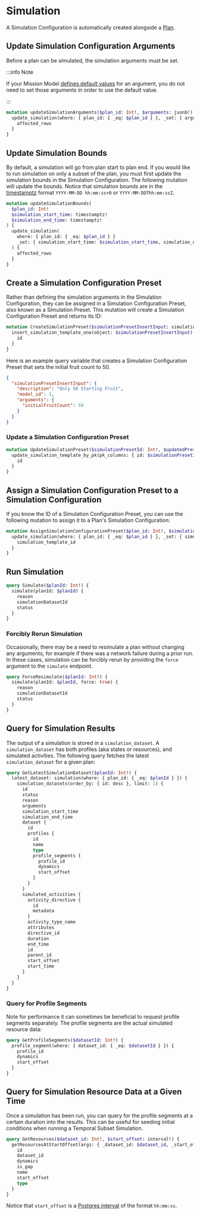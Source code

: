 # Simulation

A Simulation Configuration is automatically created alongside a [Plan](../planning/introduction/#create-a-single-plan).

## Update Simulation Configuration Arguments

Before a plan can be simulated, the simulation arguments must be set.

:::info Note

If your Mission Model [defines default values](../../../mission-modeling/parameters/#export-with-defaults) for an argument,
you do not need to set those arguments in order to use the default value.

:::

```graphql
mutation updateSimulationArguments($plan_id: Int!, $arguments: jsonb!) {
  update_simulation(where: { plan_id: { _eq: $plan_id } }, _set: { arguments: $arguments }) {
    affected_rows
  }
}
```

## Update Simulation Bounds

By default, a simulation will go from plan start to plan end. If you would like to run simulation on only a subset of the plan, you must first update the simulation bounds in the Simulation Configuration.
The following mutation will update the bounds. Notice that simulation bounds are in the [timestamptz](https://www.postgresql.org/docs/current/datatype-datetime.html) format `YYYY-MM-DD hh:mm:ss+0` or `YYYY-MM-DDThh:mm:ssZ`.

```graphql
mutation updateSimulationBounds(
  $plan_id: Int!
  $simulation_start_time: timestamptz!
  $simulation_end_time: timestamptz!
) {
  update_simulation(
    where: { plan_id: { _eq: $plan_id } }
    _set: { simulation_start_time: $simulation_start_time, simulation_end_time: $simulation_end_time }
  ) {
    affected_rows
  }
}
```

## Create a Simulation Configuration Preset

Rather than defining the simulation arguments in the Simulation Configuration, they can be assigned in a Simulation Configuration Preset, also known as a Simulation Preset.
This mutation will create a Simulation Configuration Preset and returns its ID:

```graphql
mutation CreateSimulationPreset($simulationPresetInsertInput: simulation_template_insert_input!) {
  insert_simulation_template_one(object: $simulationPresetInsertInput) {
    id
  }
}
```

Here is an example query variable that creates a Simulation Configuration Preset that sets the initial fruit count to 50.

```json
{
  "simulationPresetInsertInput": {
    "description": "Only 50 Starting Fruit",
    "model_id": 1,
    "arguments": {
      "initialFruitCount": 50
    }
  }
}
```

### Update a Simulation Configuration Preset

```graphql
mutation UpdateSimulationPreset($simulationPresetId: Int!, $updatedPreset: simulation_template_set_input!) {
  update_simulation_template_by_pk(pk_columns: { id: $simulationPresetId }, _set: $updatedPreset) {
    id
  }
}
```

## Assign a Simulation Configuration Preset to a Simulation Configuration

If you know the ID of a Simulation Configuration Preset, you can use the following mutation to assign it to a Plan's Simulation Configuration:

```graphql
mutation AssignSimulationConfigurationPreset($plan_id: Int!, $simulation_template_id: Int!) {
  update_simulation(where: { plan_id: { _eq: $plan_id } }, _set: { simulation_template_id: $simulation_template_id }) {
    simulation_template_id
  }
}
```

## Run Simulation

```graphql
query Simulate($planId: Int!) {
  simulate(planId: $planId) {
    reason
    simulationDatasetId
    status
  }
}
```

### Forcibly Rerun Simulation

Occasionally, there may be a need to resimulate a plan without changing any arguments,
for example if there was a network failure during a prior run.
In these cases, simulation can be forcibly rerun by providing the `force` argument to the `simulate` endpoint.

```graphql
query ForceResimulate($planId: Int!) {
  simulate(planId: $planId, force: true) {
    reason
    simulationDatasetId
    status
  }
}
```

## Query for Simulation Results

The output of a simulation is stored in a `simulation_dataset`. A `simulation_dataset` has both profiles (aka states or resources), and simulated activities.
The following query fetches the latest `simulation_dataset` for a given plan:

```graphql
query GetLatestSimulationDataset($planId: Int!) {
  latest_dataset: simulation(where: { plan_id: { _eq: $planId } }) {
    simulation_datasets(order_by: { id: desc }, limit: 1) {
      id
      status
      reason
      arguments
      simulation_start_time
      simulation_end_time
      dataset {
        id
        profiles {
          id
          name
          type
          profile_segments {
            profile_id
            dynamics
            start_offset
          }
        }
      }
      simulated_activities {
        activity_directive {
          id
          metadata
        }
        activity_type_name
        attributes
        directive_id
        duration
        end_time
        id
        parent_id
        start_offset
        start_time
      }
    }
  }
}
```

### Query for Profile Segments

Note for performance it can sometimes be beneficial to request profile segments separately. The profile segments are the actual simulated resource data:

```graphql
query GetProfileSegments($datasetId: Int!) {
  profile_segment(where: { dataset_id: { _eq: $datasetId } }) {
    profile_id
    dynamics
    start_offset
  }
}
```

## Query for Simulation Resource Data at a Given Time

Once a simulation has been run, you can query for the profile segments at a certain duration into the results.
This can be useful for seeding initial conditions when running a Temporal Subset Simulation.

```graphql
query GetResources($dataset_id: Int!, $start_offset: interval!) {
  getResourcesAtStartOffset(args: { _dataset_id: $dataset_id, _start_offset: $start_offset }) {
    id
    dataset_id
    dynamics
    is_gap
    name
    start_offset
    type
  }
}
```

Notice that `start_offset` is a [Postgres interval](https://www.postgresqltutorial.com/postgresql-tutorial/postgresql-interval/) of the format `hh:mm:ss`.
